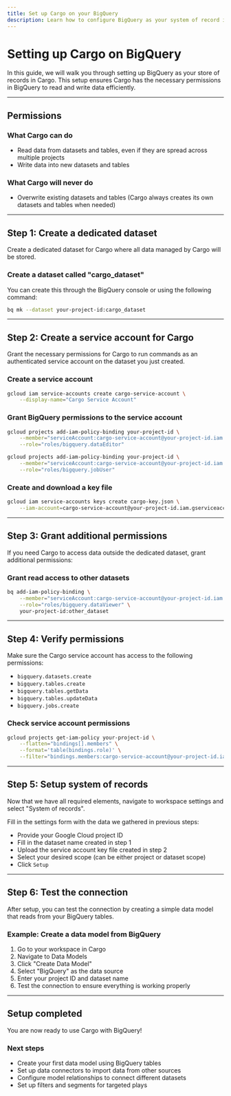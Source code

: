 ```yaml
---
title: Set up Cargo on your BigQuery
description: Learn how to configure BigQuery as your system of record in Cargo
---
```


# Setting up Cargo on BigQuery

In this guide, we will walk you through setting up BigQuery as your store of records in Cargo. This setup ensures Cargo has the necessary permissions in BigQuery to read and write data efficiently.

---

## Permissions

### What Cargo can do

- Read data from datasets and tables, even if they are spread across multiple projects
- Write data into new datasets and tables

### What Cargo will never do

- Overwrite existing datasets and tables (Cargo always creates its own datasets and tables when needed)

---

## Step 1: Create a dedicated dataset

Create a dedicated dataset for Cargo where all data managed by Cargo will be stored.

### Create a dataset called "cargo_dataset"

You can create this through the BigQuery console or using the following command:

```bash
bq mk --dataset your-project-id:cargo_dataset
```

---

## Step 2: Create a service account for Cargo

Grant the necessary permissions for Cargo to run commands as an authenticated service account on the dataset you just created.

### Create a service account

```bash
gcloud iam service-accounts create cargo-service-account \
    --display-name="Cargo Service Account"
```

### Grant BigQuery permissions to the service account

```bash
gcloud projects add-iam-policy-binding your-project-id \
    --member="serviceAccount:cargo-service-account@your-project-id.iam.gserviceaccount.com" \
    --role="roles/bigquery.dataEditor"

gcloud projects add-iam-policy-binding your-project-id \
    --member="serviceAccount:cargo-service-account@your-project-id.iam.gserviceaccount.com" \
    --role="roles/bigquery.jobUser"
```

### Create and download a key file

```bash
gcloud iam service-accounts keys create cargo-key.json \
    --iam-account=cargo-service-account@your-project-id.iam.gserviceaccount.com
```

---

## Step 3: Grant additional permissions

If you need Cargo to access data outside the dedicated dataset, grant additional permissions:

### Grant read access to other datasets

```bash
bq add-iam-policy-binding \
    --member="serviceAccount:cargo-service-account@your-project-id.iam.gserviceaccount.com" \
    --role="roles/bigquery.dataViewer" \
    your-project-id:other_dataset
```

---

## Step 4: Verify permissions

Make sure the Cargo service account has access to the following permissions:
- `bigquery.datasets.create`
- `bigquery.tables.create`
- `bigquery.tables.getData`
- `bigquery.tables.updateData`
- `bigquery.jobs.create`

### Check service account permissions

```bash
gcloud projects get-iam-policy your-project-id \
    --flatten="bindings[].members" \
    --format='table(bindings.role)' \
    --filter="bindings.members:cargo-service-account@your-project-id.iam.gserviceaccount.com"
```

---

## Step 5: Setup system of records

Now that we have all required elements, navigate to workspace settings and select "System of records".

Fill in the settings form with the data we gathered in previous steps:

- Provide your Google Cloud project ID
- Fill in the dataset name created in step 1
- Upload the service account key file created in step 2
- Select your desired scope (can be either project or dataset scope)
- Click `Setup`

---

## Step 6: Test the connection

After setup, you can test the connection by creating a simple data model that reads from your BigQuery tables.

### Example: Create a data model from BigQuery

1. Go to your workspace in Cargo
2. Navigate to Data Models
3. Click "Create Data Model"
4. Select "BigQuery" as the data source
5. Enter your project ID and dataset name
6. Test the connection to ensure everything is working properly

---

## Setup completed

You are now ready to use Cargo with BigQuery!

### Next steps

- Create your first data model using BigQuery tables
- Set up data connectors to import data from other sources
- Configure model relationships to connect different datasets
- Set up filters and segments for targeted plays 